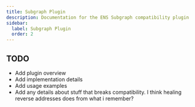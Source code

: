 ```yaml
---
title: Subgraph Plugin
description: Documentation for the ENS Subgraph compatibility plugin
sidebar:
  label: Subgraph Plugin
  order: 2
---
```


## TODO

- Add plugin overview
- Add implementation details
- Add usage examples
- Add any details about stuff that breaks compatibility. I think healing reverse addresses does from what i remember?
